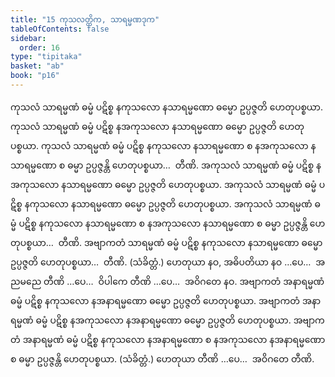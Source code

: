 ```yaml
---
title: "15 ကုသလတ္တိက, သာရမ္မဏဒုက"
tableOfContents: false
sidebar:
  order: 16
type: "tipitaka"
basket: "ab"
book: "p16"
---
```



<DynamicBreadcrumb />

<Division number="31" book="p16" e="ch" v="40" p="255">

<Paragraph number="75" book="p16">
ကုသလံ သာရမ္မဏံ ဓမ္မံ ပဋိစ္စ နကုသလော နသာရမ္မဏော ဓမ္မော ဥပ္ပဇ္ဇတိ ဟေတုပစ္စယာ. ကုသလံ သာရမ္မဏံ ဓမ္မံ ပဋိစ္စ နအကုသလော နသာရမ္မဏော ဓမ္မော ဥပ္ပဇ္ဇတိ ဟေတုပစ္စယာ. ကုသလံ သာရမ္မဏံ ဓမ္မံ ပဋိစ္စ နကုသလော နသာရမ္မဏော စ နအကုသလော နသာရမ္မဏော စ ဓမ္မာ ဥပ္ပဇ္ဇန္တိ ဟေတုပစ္စယာ…  တီဏိ.
</Paragraph>

<Paragraph number="76" book="p16">
အကုသလံ သာရမ္မဏံ ဓမ္မံ ပဋိစ္စ နအကုသလော နသာရမ္မဏော ဓမ္မော ဥပ္ပဇ္ဇတိ ဟေတုပစ္စယာ. အကုသလံ သာရမ္မဏံ ဓမ္မံ ပဋိစ္စ နကုသလော နသာရမ္မဏော ဓမ္မော ဥပ္ပဇ္ဇတိ ဟေတုပစ္စယာ. အကုသလံ သာရမ္မဏံ ဓမ္မံ ပဋိစ္စ နကုသလော နသာရမ္မဏော စ နအကုသလော နသာရမ္မဏော စ ဓမ္မာ ဥပ္ပဇ္ဇန္တိ ဟေတုပစ္စယာ…  တီဏိ.
</Paragraph>

<Paragraph number="77" book="p16">
အဗျာကတံ သာရမ္မဏံ ဓမ္မံ ပဋိစ္စ နကုသလော နသာရမ္မဏော ဓမ္မော ဥပ္ပဇ္ဇတိ ဟေတုပစ္စယာ…  တီဏိ. (သံခိတ္တံ.)
</Paragraph>

<Paragraph number="78" book="p16">
ဟေတုယာ နဝ, အဓိပတိယာ နဝ …ပေ…  အညမညေ တီဏိ …ပေ…  ဝိပါကေ တီဏိ …ပေ…  အဝိဂတေ နဝ.
</Paragraph>

</Division>
<Division number="32" book="p16" e="ch" v="40" p="256">

<Paragraph number="79" book="p16">
အဗျာကတံ အနာရမ္မဏံ ဓမ္မံ ပဋိစ္စ နကုသလော နအနာရမ္မဏော ဓမ္မော ဥပ္ပဇ္ဇတိ ဟေတုပစ္စယာ. အဗျာကတံ အနာရမ္မဏံ ဓမ္မံ ပဋိစ္စ နအကုသလော နအနာရမ္မဏော ဓမ္မော ဥပ္ပဇ္ဇတိ ဟေတုပစ္စယာ. အဗျာကတံ အနာရမ္မဏံ ဓမ္မံ ပဋိစ္စ နကုသလော နအနာရမ္မဏော စ နအကုသလော နအနာရမ္မဏော စ ဓမ္မာ ဥပ္ပဇ္ဇန္တိ ဟေတုပစ္စယာ. (သံခိတ္တံ.)
</Paragraph>

<Paragraph number="80" book="p16">
ဟေတုယာ တီဏိ …ပေ…  အဝိဂတေ တီဏိ.
</Paragraph>
</Division>